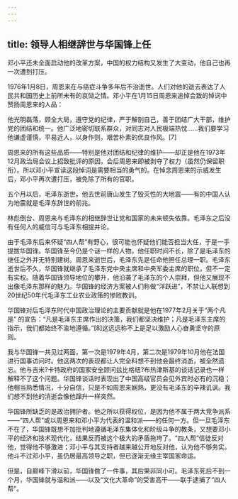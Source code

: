 ```yaml
---
---
---
```

title: 领导人相继辞世与华国锋上任
---




邓小平还未全面启动他的改革方案，中国的权力结构又发生了大变动，他自己也再一次遭到打压。

1976年1月8日，周恩来在与癌症斗争多年后不治逝世。人们对他的逝去表达了人民共和国历史上前所未有的哀恸之情。邓小平在1月15日周恩来追悼会致的悼词中赞扬周恩来的人品：

他光明磊落，顾全大局，遵守党的纪律，严于解剖自己，善于团结广大干部，维护党的团结和统一。他广泛地密切联系群众，对同志对人民极端热忱……我们要学习他谦虚谨慎，平易近人，以身作则，艰苦朴素的优良作风。[7]

周恩来的所有这些品质——特别是他对团结和纪律的维护——却正是他在1973年12月政治局会议上招致批评的原因，会后周恩来即被剥夺了权力（虽然仍保留职衔）。所以邓小平宣读这段悼词是需要相当的勇气的。在悼念周恩来的示威发生后，邓小平再次遭打压，被免除了所有的官职。

五个月以后，毛泽东逝世。他去世前唐山发生了毁灭性的大地震——有的中国人认为地震就是毛泽东辞世的前兆。

林彪倒台、周恩来与毛泽东的相继辞世让党和国家的未来顿失依靠。毛泽东之后没有任何人的威信可与毛泽东相提并论。

由于毛泽东后来怀疑“四人帮”有野心，很可能也怀疑他们能否担当大任，于是一手提拔华国锋。华国锋至今仍是个谜一样的人物。他任职时间不长，除了是毛泽东的继任之外并无特别建树。周恩来逝世后，毛泽东先是任命他担任总理一职。毛泽东逝世后不久，华国锋就继承了毛泽东党中央主席和中央军委主席的职位，但不一定有实权。随着华国锋领导地位的攀升，他沿袭了毛泽东的个人崇拜，但他又展现不出像毛泽东那样的魅力。华国锋的经济方案被人们称做“洋跃进”，不禁让人联想到20世纪50年代毛泽东工业农业政策的惨败教训。

华国锋对后毛泽东时代中国政治理论的主要贡献就是他在1977年2月关于“两个凡是” 的宣告：“凡是毛泽东主席作出的决策，我们都坚决维护；凡是毛泽东主席的指示，我们都始终不渝地遵循。”[8]这远远称不上是足以激励人心奋勇坚守的原则。

我与华国锋一共见过两面，第一次是1979年4月，第二次是1979年10月他在法国进行国事访问时。他这两次的表现都让人完全料想不到他会最终消逝，被全然遗忘。他与吉米?卡特政府的国家安全顾问兹比格纽?布热津斯基的谈话记录也一样解释不了这个问题。华国锋谈话时表现出了中国高级官员会见外宾时必有的沉稳；他相当熟悉情况，十分自信，只是不如周恩来娴熟，更没有毛泽东的辛辣讥讽。我们想不到他的消逝会像他蹿升一样突然。

华国锋所缺乏的是政治拥护者。他之所以获得权位，是因为他不属于两大竞争派系——“四人帮”或以周恩来和邓小平为代表的温和派——的任何一方。但一旦毛泽东不在了，华国锋既想不加批判地遵循毛泽东集体化和阶级斗争的教条，又想要邓小平的经济和技术现代化，结果反而被这个极大的矛盾拖垮了。“四人帮”信徒反对他，觉得他不够激进；邓小平与其支持者越来越公开地反对他，认为他不够务实。他斗不过邓小平，虽仍居最高领导之职，但已逐渐无缘主宰国家命运。

但是，自巅峰下滑以前，华国锋做了一件事，其后果非同小可。毛泽东死后不到一个月，华国锋就与温和派——以及“文化大革命”的受害高干——联手逮捕了“四人帮”。